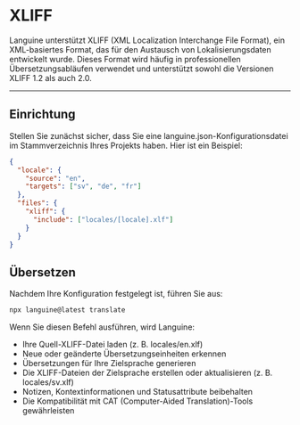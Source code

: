 # XLIFF

Languine unterstützt XLIFF (XML Localization Interchange File Format), ein XML-basiertes Format, das für den Austausch von Lokalisierungsdaten entwickelt wurde. Dieses Format wird häufig in professionellen Übersetzungsabläufen verwendet und unterstützt sowohl die Versionen XLIFF 1.2 als auch 2.0.

---

## Einrichtung

Stellen Sie zunächst sicher, dass Sie eine languine.json-Konfigurationsdatei im Stammverzeichnis Ihres Projekts haben. Hier ist ein Beispiel:

```json
{
  "locale": {
    "source": "en",
    "targets": ["sv", "de", "fr"]
  },
  "files": {
    "xliff": {
      "include": ["locales/[locale].xlf"]
    }
  }
}
```

## Übersetzen

Nachdem Ihre Konfiguration festgelegt ist, führen Sie aus:

```bash
npx languine@latest translate
```

Wenn Sie diesen Befehl ausführen, wird Languine:

- Ihre Quell-XLIFF-Datei laden (z. B. locales/en.xlf)
- Neue oder geänderte Übersetzungseinheiten erkennen
- Übersetzungen für Ihre Zielsprache generieren
- Die XLIFF-Dateien der Zielsprache erstellen oder aktualisieren (z. B. locales/sv.xlf)
- Notizen, Kontextinformationen und Statusattribute beibehalten
- Die Kompatibilität mit CAT (Computer-Aided Translation)-Tools gewährleisten

